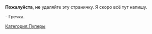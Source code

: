 {{Инфобокс для пуперов
|title2=Sorahead
|image3=[[Файл:&Изображеннеенение9.jpg|left]]
|сферы_творчества=(R)YTP, (R)YTPMV и другое
|год_начала=15.06.2012 (канал)
10.04.2016 (пупы)
|image4=[[Файл:Владимир_Гречкин.jpg|left]]
|caption4=Пример
|имя_фамилия=Владимир Гречкин
|дата_рождения=27.06.2001
|место_проживания=Железногорск, Курская обл.
|ссылки=
*[http://youtube.com/c/hvostikfox YouTube]
*[https://www.youtube.com/channel/UCKRwkeRSdMYGMKKMVQ-fF7A YT Alt]
*[http://www.twitter.com/KitsuneIndex Twitter]
*[http://www.vk.com/kitsunebuckwheatoru VK]
}}

'''Пожалуйста''', '''не''' удаляйте эту страничку. Я скоро всё тут напишу.

- Гречка.

[[Категория:Пуперы]]